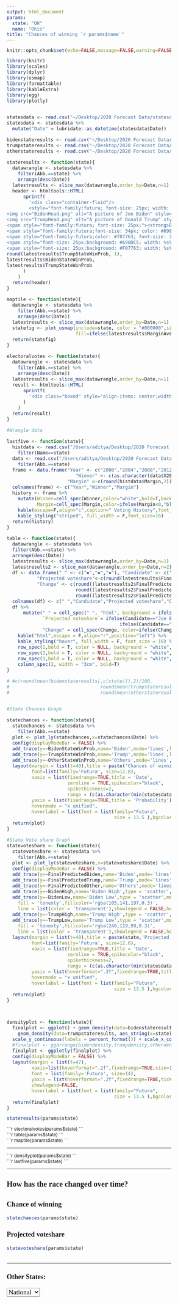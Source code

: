 ```yaml
---
output: html_document
params:
  state: "OH"
  name: "Ohio"
title: "Chances of winning `r params$name`"
---
```

<style type="text/css">

body{ /* Normal  */
      font-size: 12px;
  }
td {  /* Table  */
  font-size: 15.5px;
  font-family: "Futura"
}
h1.title {
  font-size: 37px;
  font-family: "Futura";
}
h1 { /* Header 1 */
  font-size: 20px;
  font-weight: bold;
  font-family: "Futura";
}
h2 { /* Header 2 */
    font-size: 22px;
}
h3 { /* Header 3 */
  font-size: 18px;
  font-family: "Futura";
}
caption {
font-family: "Futura";
font-weight: bold;
font-size: 17px
} 
code.r{ /* Code block */
    font-size: 12px;
}
pre { /* Code block - determines code spacing between lines */
    font-size: 14px;
}


</style>

<style>
  .col2 {
    columns: 2 200px;         /* number of columns and width in pixels*/
    -webkit-columns: 2 200px; /* chrome, safari */
    -moz-columns: 2 200px;    /* firefox */
  }
  .col3 {
    columns: 3 100px;
    -webkit-columns: 3 100px;
    -moz-columns: 3 100px;
  }
  .column {
  float: left;
  width: 32%;
  margin: 20px 1.15%;
  height: 230px;
  background-color: #ffffff;
}
.column2 {
  float: left;
  width: 50%;
  margin: 20px 1.15%;
  height: 230px;
  background-color: #ffffff;
}
</style>



```r
knitr::opts_chunk$set(echo=FALSE,message=FALSE,warning=FALSE)

```


```r
library(knitr)
library(scales)
library(dplyr)
library(usmap)
library(formattable)
library(kableExtra)
library(egg)
library(plotly)


statesdata <- read.csv("~/Desktop/2020 Forecast Data/statescsv.csv")
statesdata <- statesdata %>%
  mutate("Date" = lubridate::as_datetime(statesdata$Date))

bidenstateresults <- read.csv("~/Desktop/2020 Forecast Data/bidenstateresults.csv")
trumpstateresults <- read.csv("~/Desktop/2020 Forecast Data/trumpstateresults.csv")
otherstateresults <- read.csv("~/Desktop/2020 Forecast Data/otherstateresults.csv")

stateresults <- function(state){
  datawrangle <- statesdata %>%
    filter(Abb.==state) %>%
    arrange(desc(Date))
  latestresults <- slice_max(datawrangle,order_by=Date,n=1)
  header <- htmltools::HTML(
      sprintf(
        '<div class="container-fluid"/>
        <style="font-family:futura; font-size: 25px; width: 820px; float: left;"/>
<img src="BidenHead.png" alt="A picture of Joe Biden" style="width:75px;height:92px;float: left;"/>
<img src="TrumpHead.png" alt="A picture of Donald Trump" style="width:70px;height:92px;float: right;"/>
<span style="font-family:futura; font-size: 25px;"><strong>Biden</strong></span> <span style="font-family:futura; font-size: 25px;float: right;"><strong>Trump</strong></span><br/> 
<span style="font-family:futura;font-size: 34px; color: #698dc5;"><strong>%s%%</strong></span> 
<span style="font-family:futura;color: #f07763; font-size: 34px; float: right;"><strong>%s%%</strong></span><br clear="all" /> 
<span style="font-size: 25px;background: #698DC5; width: %s%%; float: left;">&nbsp;</span> 
<span style="font-size: 25px;background: #F07763; width: %s%%; float: right;">&nbsp;</span></div>',round(latestresults$BidenStateWinProb, 1),
round(latestresults$TrumpStateWinProb, 1),
latestresults$BidenStateWinProb,
latestresults$TrumpStateWinProb
      )
    )
  return(header)
}

maptile <- function(state){
  datawrangle <- statesdata %>%
    filter(Abb.==state) %>%
    arrange(desc(Date))
  latestresults <- slice_max(datawrangle,order_by=Date,n=1)
  statefig <- plot_usmap(include=state, color = "#000000",size=1.15,
                         fill=ifelse(latestresults$MarginAverage<0,"#698DC5","#F07763"))
  return(statefig)
}

electoralvotes <- function(state){
  datawrangle <- statesdata %>%
    filter(Abb.==state) %>%
    arrange(desc(Date))
  latestresults <- slice_max(datawrangle,order_by=Date,n=1)
  result <- htmltools::HTML(
      sprintf(
        '<div class="boxed" style="align-items: center;width: 230px; padding: 3px; border-width: 3.5px; border-color: gray;"><span style="font-family:futura;font-size:95px;font-weight:bold;text-align: center;color:%s;">%s</span><br/> <span style="align-items: center;font-family:futura;font-size:23px;font-weight:bold;text-align: center;"</span> Electoral<br/>Votes </div>',ifelse(latestresults$MarginAverage<0,"#698DC5","#F07763"),latestresults$EV.s
      )
    )
  return(result)
}

#Wrangle data

lastfive <- function(state){
  histdata <- read.csv("/Users/aditya/Desktop/2020 Forecast Data/histmargindata.csv") %>%
    filter(Name==state)
  data <- read.csv("/Users/aditya/Desktop/2020 Forecast Data/lastfiveresults.csv") %>%
    filter(Abb.==state)
  frame <- data.frame("Year" <- c("2000","2004","2008","2012","2016"),
                         "Winner" <- c(as.character(data$X2000),as.character(data$X2004),as.character(data$X2008),as.character(data$X2012),as.character(data$X2016)),
                      "Margin" <-c(round(histdata$Margin,2)))
  colnames(frame) <- c("Year","Winner","Margin")
  history <- frame %>%
    mutate(Winner=cell_spec(Winner,color="white",bold=T,background = ifelse(Winner=="D","blue","red")),
           Margin=cell_spec(Margin,color=ifelse(Margin<0,"blue","red"))) %>%
    kable(escape=F,align="c",caption=" Voting History",font_family="Futura") %>%
    kable_styling("striped", full_width = F,font_size=16)
  return(history)
}

table <- function(state){
  datawrangle <- statesdata %>%
  filter(Abb.==state) %>%
  arrange(desc(Date))
  latestresults <- slice_max(datawrangle,order_by=Date,n=1)
  latestresults2 <- slice_max(datawrangle,order_by=Date,n=2)
  df <- data.frame(" " <- c("◾","◾","◾"), "Candidate" <- c("Joe Biden","Donald Trump","Others"),
           "Projected voteshare"<-c(round(latestresults$FinalPredictedBiden,2),round(latestresults$FinalPredictedTrump,2),round(latestresults$FinalPredictedOther,2)),
           "Change" <- c(round((latestresults2$FinalPredictedBiden[2]-latestresults2$FinalPredictedBiden[1]),1),
                         round((latestresults2$FinalPredictedTrump[2]-latestresults2$FinalPredictedTrump[1]),1),
                         round((latestresults2$FinalPredictedOther[2]-latestresults2$FinalPredictedOther[1]),1)))
  colnames(df) <- c(" ","Candidate","Projected voteshare","Change")
  df %>%
      mutate(" " = cell_spec(" ", "html", background = ifelse(Candidate=="Joe Biden", "#698DC5", ifelse(Candidate=="Donald Trump","#F07763","#cf9800"))),
             `Projected voteshare`= ifelse(Candidate=="Joe Biden",color_bar("#cdcefa")(`Projected voteshare`),
                                         ifelse(Candidate=="Donald Trump",color_bar("#fcc7c0")(`Projected voteshare`),color_bar("#f7e3ab")(`Projected voteshare`))),
             "Change" = cell_spec(Change, color=ifelse(Change>=0,"green","red"))) %>%
    kable("html",escape = F,align="r",position="left") %>%
    kable_styling("hover", full_width = F, font_size = 18) %>%
    row_spec(1,bold = T, color = NULL, background = "white", align="r", font_size = 18) %>%
    row_spec(2,bold = T, color = NULL, background = "white", align="r", font_size = 18) %>%
    row_spec(3,bold = T, color = NULL, background = "white", align="r", font_size = 18) %>%
    column_spec(2, width = "3cm", bold=T)
}

# #c(round(mean(bidenstateresults[,c(state)]),2)/100,
#                                 round(mean(trumpstateresults[,c(state)]),2)/100,
#                                 round(mean(otherstateresults[,c(state)]),2)/100))


#State Chances Graph

statechances <- function(state){
  statechances <- statesdata %>%
    filter(Abb.==state)
  plot <- plot_ly(statechances,x=statechances$Date) %>%
  config(displayModeBar = FALSE) %>%
  add_trace(y=~BidenStateWinProb,name='Biden',mode='lines',line=list(color='blue',width=2.84)) %>%
  add_trace(y=~TrumpStateWinProb,name='Trump',mode='lines',line=list(color='red',width=2.84)) %>%
  add_trace(y=~OtherStateWinProb,name='Others',mode='lines',line=list(color='rgb(207,152,0)',width=2.84)) %>%
  layout(margin = list(t=40),title = paste('Chances of winning',state,'over time'),
         font=list(family='Futura', size=12.8),
         xaxis = list(fixedrange=TRUE,title = 'Date',
                      zeroline = TRUE,spikecolor="black",
                      spikethickness=2,
                      range = (c(as.character(min(statesdata$Date)),"2020-08-04 00:38:14"))),
         yaxis = list(fixedrange=TRUE,title = 'Probability'),
         hovermode = "x unified",
         hoverlabel = list(font = list(family="Futura",
                                       size = 13.5 ),bgcolor='white'))
  return(plot)
}

#State Vote share Graph
statevoteshare <- function(state){
  statevoteshare <- statesdata %>%
    filter(Abb.==state)
  plot <- plot_ly(statevoteshare,x=statevoteshare$Date) %>%
  config(displayModeBar = FALSE) %>%
  add_trace(y=~FinalPredictedBiden,name='Biden',mode='lines',line=list(color='blue',width=2.84),hoverinfo="y") %>%
  add_trace(y=~FinalPredictedTrump,name='Trump',mode='lines',line=list(color='red',width=2.84),hoverinfo="y") %>%
  add_trace(y=~FinalPredictedOther,name='Others',mode='lines',line=list(color='rgb(207,152,0)',width=2.84),hoverinfo="y") %>%
  add_trace(y=~BidenHigh,name='Biden High',type = 'scatter',mode='lines',line = list(color = 'transparent'),showlegend = FALSE,hoverinfo='none') %>%
  add_trace(y=~BidenLow,name='Biden Low',type = 'scatter',mode='lines',
    fill = 'tonexty',fillcolor='rgba(105,141,197,0.3)',
    line = list(color = 'transparent'),showlegend = FALSE,hoverinfo='none') %>%
  add_trace(y=~TrumpHigh,name='Trump High',type = 'scatter',mode='lines',line = list(color = 'transparent'),showlegend = FALSE,hoverinfo='none') %>%
  add_trace(y=~TrumpLow,name='Trump Low',type = 'scatter',mode='lines',
    fill = 'tonexty',fillcolor='rgba(240,119,99,0.3)',
    line = list(color = 'transparent'),showlegend = FALSE,hoverinfo='none') %>%
  layout(margin = list(t=40),title = paste(state,'Projected voteshare over time'),
         font=list(family='Futura', size=12.8),
         xaxis = list(fixedrange=TRUE,title = 'Date',
                      zeroline = TRUE,spikecolor="black",
                      spikethickness=2,
                      range = (c(as.character(min(statesdata$Date)),"2020-08-04 00:38:14"))),
         yaxis = list(hoverformat=".2f",fixedrange=TRUE,title = 'Probability'),
         hovermode = "x unified",
         hoverlabel = list(font = list(family="Futura",
                                       size = 13.5 ),bgcolor='white'))
  return(plot)
}



densityplot <- function(state){
  finalplot <- ggplot() + geom_density(data=bidenstateresults, aes_string(x=state),color="darkblue", fill="#698DC5",alpha=0.5) + 
    geom_density(data=trumpstateresults, aes_string(x=state),color="darkred", fill="#F07763",alpha=0.5) + xlab("Percent % voteshare") + ylab("Density") +
  scale_y_continuous(labels = percent_format()) + scale_x_continuous() + ggtitle(paste("The Possible Results in",state)) #geom_density(data=otherstateresults, aes(x=otherstateresults[,c(state)]),color="#cf9800", fill="#f7e3ab")
  #finalplot <- ggarrange(bidendensity,trumpdensity,otherdensity,ncol=1)
  finalplot <- ggplotly(finalplot) %>%
  config(displayModeBar = FALSE) %>%
  layout(margin = list(t=47),
         xaxis=list(hoverformat=".2f",fixedrange=TRUE,size=14),
         font = list(family='Futura', size=14),
         yaxis = list(hoverformat=".2f",fixedrange=TRUE,tickfont = list(size = 14)),
         showlegend=FALSE,
         hoverlabel = list(font = list(family="Futura",
                                       size = 13.5 ),bgcolor='white'))
  return(finalplot)
}


```

```r
stateresults(params$state)
```

<div class="container-fluid>
<div class="row">
  <div class="col-md-3">
```r
electoralvotes(params$state)
```
  </div>
  <div class="col-md-6">
```r
table(params$state)
```
  </div>
  <div class="col-md-3">
```r
maptile(params$state)
```
  </div>
</div>
</div>

---

<div class="container-fluid>
<div class="row">
  <div class="col-md-9">
```r
densityplot(params$state)
```
  </div>
  <div class="col-md-3">
```r
lastfive(params$state)
```
  </div>
</div>
</div>

---

# How has the race changed over time?

##  {.tabset .tabset-fade .tabset-pills}

### Chance of winning

```r
statechances(params$state)
```

### Projected voteshare

```r
statevoteshare(params$state)
```

##

---


<html>
  <h3>Other States:</h3>
  <select onchange="la(this.value)" style="font-family : Futura;
 font-size : 13pt" >
      <option value="index.html">National</option>
      <option value="Alaska .html">Alaska</option>
      <option value="Alabama .html">Alabama</option>
      <option value="Arkansas .html">Arkansas</option>
  </select>
  <script>
  function la(src){
  window.location=src;
  }
  </script>
</html>

